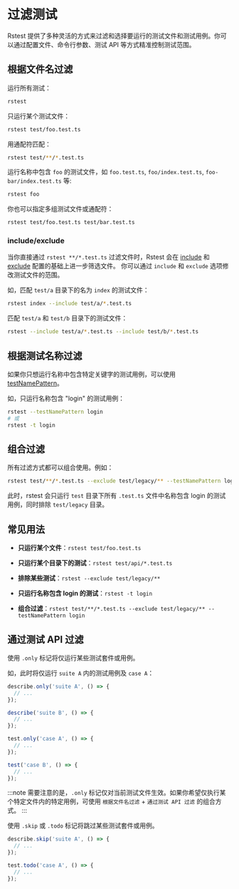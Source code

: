 # 过滤测试

Rstest 提供了多种灵活的方式来过滤和选择要运行的测试文件和测试用例。你可以通过配置文件、命令行参数、测试 API 等方式精准控制测试范围。

## 根据文件名过滤

运行所有测试：

```bash
rstest
```

只运行某个测试文件：

```bash
rstest test/foo.test.ts
```

用通配符匹配：

```bash
rstest test/**/*.test.ts
```

运行名称中包含 `foo` 的测试文件，如 `foo.test.ts`, `foo/index.test.ts`, `foo-bar/index.test.ts` 等:

```bash
rstest foo
```

你也可以指定多组测试文件或通配符：

```bash
rstest test/foo.test.ts test/bar.test.ts
```

### include/exclude

当你直接通过 `rstest **/*.test.ts` 过滤文件时，Rstest 会在 [include](/config/test/include) 和 [exclude](/config/test/exclude) 配置的基础上进一步筛选文件。
你可以通过 `include` 和 `exclude` 选项修改测试文件的范围。

如，匹配 `test/a` 目录下的名为 `index` 的测试文件：

```bash
rstest index --include test/a/*.test.ts
```

匹配 `test/a` 和 `test/b` 目录下的测试文件：

```bash
rstest --include test/a/*.test.ts --include test/b/*.test.ts
```

## 根据测试名称过滤

如果你只想运行名称中包含特定关键字的测试用例，可以使用 [testNamePattern](/config/test/testNamePattern)。

如，只运行名称包含 "login" 的测试用例：

```bash
rstest --testNamePattern login
# 或
rstest -t login
```

## 组合过滤

所有过滤方式都可以组合使用。例如：

```bash
rstest test/**/*.test.ts --exclude test/legacy/** --testNamePattern login
```

此时，rstest 会只运行 `test` 目录下所有 `.test.ts` 文件中名称包含 login 的测试用例，同时排除 `test/legacy` 目录。

## 常见用法

- **只运行某个文件**：`rstest test/foo.test.ts`

- **只运行某个目录下的测试**：`rstest test/api/*.test.ts`

- **排除某些测试**：`rstest --exclude test/legacy/**`

- **只运行名称包含 login 的测试**：`rstest -t login`

- **组合过滤**：`rstest test/**/*.test.ts --exclude test/legacy/** --testNamePattern login`

## 通过测试 API 过滤

使用 `.only` 标记将仅运行某些测试套件或用例。

如，此时将仅运行 `suite A` 内的测试用例及 `case A`：

```ts
describe.only('suite A', () => {
  // ...
});

describe('suite B', () => {
  // ...
});

test.only('case A', () => {
  // ...
});

test('case B', () => {
  // ...
});
```

:::note
需要注意的是，`.only` 标记仅对当前测试文件生效。如果你希望仅执行某个特定文件内的特定用例，可使用 `根据文件名过滤` + `通过测试 API 过滤` 的组合方式。
:::

使用 `.skip` 或 `.todo` 标记将跳过某些测试套件或用例。

```ts
describe.skip('suite A', () => {
  // ...
});

test.todo('case A', () => {
  // ...
});
```
